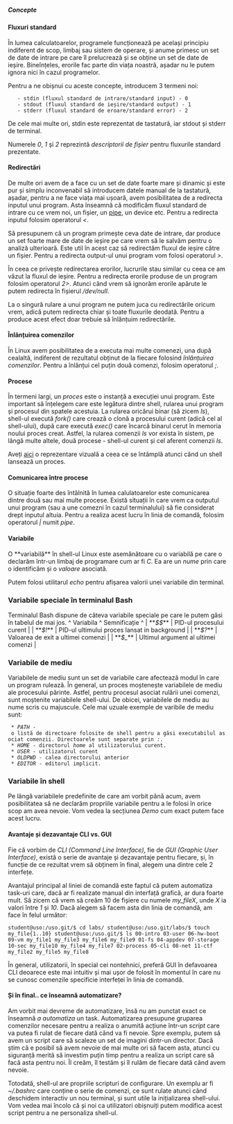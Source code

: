 ===== Concepte =====

==== Fluxuri standard ====
În lumea calculatoarelor, programele funcționează pe același principiu 
indiferent de scop, limbaj sau sistem de operare, și anume primesc un
set de date de intrare pe care îl prelucrează și se obține un set de 
date de ieșire. Bineînțeles, erorile fac parte din viața noastră, 
așadar nu le putem ignora nici în cazul programelor.

Pentru a ne obișnui cu aceste concepte, introducem 3 termeni noi:
    - stdin (fluxul standard de intrare/standard input) - 0
    - stdout (fluxul standard de ieșire/standard output) - 1
    - stderr (fluxul standard de eroare/standard error) - 2
De cele mai multe ori, stdin este reprezentat de tastatură, iar stdout 
și stderr de terminal.

<note>
Numerele ''0'', ''1'' și ''2'' reprezintă ''descriptorii de fișier'' pentru 
fluxurile standard prezentate.
</note>

==== Redirectări ====
De multe ori avem de a face cu un set de date foarte mare și dinamic 
și este pur și simplu inconvenabil să introducem datele manual de la 
tastatură, așadar, pentru a ne face viața mai ușoară, avem posibilitatea 
de a redirecta inputul unui program. Asta înseamnă că modificăm fluxul 
standard de intrare cu ce vrem noi, un fișier, un 
[[https://alvinalexander.com/blog/post/linux-unix/linux-unix-command-mashups|pipe]], 
un device etc. Pentru a redirecta inputul folosim operatorul ''<''.

Să presupunem că un program primește ceva date de intrare, dar produce un 
set foarte mare de date de ieșire pe care vrem să le salvăm pentru o analiză 
ulterioară. Este util în acest caz să redirectăm fluxul de ieșire către un fișier.
Pentru a redirecta output-ul unui program vom folosi operatorul ''>''.

În ceea ce privește redirectarea erorilor, lucrurile stau similar cu ceea ce 
am văzut la fluxul de ieșire. Pentru a redirecta erorile produse de un program 
folosim operatorul ''2>''. Atunci când vrem să ignorăm erorile apărute le putem 
redirecta în fișierul ''/dev/null''.

<note>
La o singură rulare a unui program ne putem juca cu redirectările oricum vrem, adică 
putem redirecta chiar și toate fluxurile deodată. Pentru a produce acest efect doar 
trebuie să înlănțuim redirectările.
</note>

==== Înlănțuirea comenzilor ====
În Linux avem posibilitatea de a executa mai multe comenezi, una după cealaltă, 
indiferent de rezultatul obținut de la fiecare folosind ''înlănțuirea comenzilor''.
Pentru a înlănțui cel puțin două comenzi, folosim operatorul '';''.

==== Procese ====
În termeni largi, un ''proces'' este o instanță a execuției unui program. Este important 
să înțelegem care este legătura dintre shell, rularea unui program și procesul din spatele 
acestuia. La rularea oricărui binar (să zicem ''ls''), shell-ul execută ''fork()'' care 
crează o clonă a procesului curent (adică cel al shell-ului), după care execută ''exec()'' 
care încarcă binarul cerut în memoria noului proces creat. Astfel, la rularea comenzii 
''ls'' vor exista în sistem, pe lângă multe altele, două procese - shell-ul curent și 
cel aferent comenzii ''ls''. 

Aveți [[https://medium.com/@jhuang1012bn/what-happens-when-you-type-ls-l-in-the-shell-8cf0c182baa8|aici]] 
o reprezentare vizuală a ceea ce se întâmplă atunci când un shell lansează un proces.

==== Comunicarea între procese ====
O situație foarte des întâlnită în lumea calulatoarelor este comunicarea dintre două 
sau mai multe procese. Există situații în care vrem ca outputul unui program (sau a 
une comezni în cazul terminalului) să fie considerat drept inputul altuia. Pentru a 
realiza acest lucru în linia de comandă, folosim operatorul ''|'' numit ''pipe''.

==== Variabile ====
O **variabilă** în shell-ul Linux este asemănătoare cu o variabilă pe care o declarăm 
într-un limbaj de programare cum ar fi ''C''. Ea are un ''nume'' prin care o identificăm 
și o ''valoare'' asociată.

Putem folosi utilitarul ''echo <nume variabilă>'' pentru afișarea valorii unei variabile din terminal.

=== Variabile speciale în terminalul Bash ===
Terminalul Bash dispune de câteva variabile speciale pe care le putem găsi în tabelul de mai jos.
^ Variabila     ^ Semnificație                                 ^
| **''$$''**    | PID-ul procesului curent                     |
| **''$!''**    | PID-ul ultimului proces lansat in background |
| **''$?''**    | Valoarea de exit a ultimei comenzi           |
| **''$_''**    | Ultimul argument al ultimei comenzi          |

=== Variabile de mediu ===
Variabilele de mediu sunt un set de variabile care afectează modul în care un program rulează. 
În general, un proces moștenește variabilele de mediu ale procesului părinte. 
Astfel, pentru procesul asociat rulării unei comenzi, sunt moștenite variabilele shell-ului.
De obicei, variabilele de mediu au nume scris cu majuscule. Cele mai uzuale exemple de varibile 
de mediu sunt:

  * ''PATH'' - o listă de directoare folosite de shell pentru a găsi executabilul asociat comenzii. Directoarele sunt separate prin '':''.
  * ''HOME'' - directorul ''home'' al utilizatorului curent.
  * ''USER'' - utilizatorul curent
  * ''OLDPWD'' - calea directorului anterior
  * ''EDITOR'' - editorul implicit.

=== Variabile în shell ===
Pe lângă variabilele predefinite de care am vorbit până acum, avem posibilitatea să ne declarăm 
propriile variabile pentru a le folosi în orice scop am avea nevoie. Vom vedea la secțiunea ''Demo'' 
cum exact putem face acest lucru. 

==== Avantaje și dezavantaje CLI vs. GUI ====
Fie că vorbim de ''CLI (Command Line Interface)'', fie de ''GUI (Graphic User Interface)'', există 
o serie de avantaje și dezavantaje pentru fiecare, și, în funcție de ce rezultat vrem să obținem în final, 
alegem una dintre cele 2 interfețe.

Avantajul principal al liniei de comandă este faptul că putem automatiza task-uri care, dacă ar fi realizate 
manual din interfață grafică, ar dura foarte mult. Să zicem că vrem să creăm 10 de fișiere cu numele ''my_fileX'', 
unde ''X'' ia valori între ''1'' și ''10''. Dacă alegem să facem asta din linia de comandă, am face în felul următor:

<code bash>
student@uso:/uso.git/$ cd labs/
student@uso:/uso.git/labs/$ touch my_file{1..10}
student@uso:/uso.git/$ ls
00-intro    03-user    06-hw-boot  09-vm   my_file1   my_file3  my_file6  my_file9
01-fs       04-appdev  07-storage  10-sec  my_file10  my_file4  my_file7
02-process  05-cli     08-net      11-ctf  my_file2   my_file5  my_file8
</code>

În general, utilizatorii, în special cei nontehnici, preferă GUI în defavoarea CLI deoarece este mai intuitiv și 
mai ușor de folosit în momentul în care nu se cunosc comenzile specificie interfeței în linia de comandă.


==== Și în final.. ce înseamnă automatizare? ====
Am vorbit mai devreme de automatizare, însă nu am punctat exact ce înseamnă ''a automatiza'' un task. 
Automatizarea presupune gruparea comenzilor necesare pentru a realiza o anumită acțiune într-un ''script'' 
care va putea fi rulat de fiecare dată când va fi nevoie. Spre exemplu, putem să avem un script care să 
scaleze un set de imagini dintr-un director. Dacă știm că e posibil să avem nevoie de mai multe ori să 
facem asta, atunci cu siguranță merită să investim puțin timp pentru a realiza un script care să facă asta 
pentru noi. Îl creăm, îl testăm și îl rulăm de fiecare dată când avem nevoie. 

Totodată, shell-ul are propriile scripturi de configurare. Un exemplu ar fi ''~/.bashrc'' care conține o serie 
de comenzi, ce sunt rulate atunci când deschidem interactiv un nou terminal, și sunt utile la inițializarea 
shell-ului. Vom vedea mai încolo că și noi ca utilizatori obișnuiți putem modifica acest script pentru a ne 
personaliza shell-ul.
